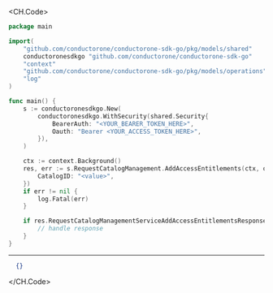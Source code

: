 
<CH.Code>
```go AddAccessEntitlements.go
package main

import(
	"github.com/conductorone/conductorone-sdk-go/pkg/models/shared"
	conductoronesdkgo "github.com/conductorone/conductorone-sdk-go"
	"context"
	"github.com/conductorone/conductorone-sdk-go/pkg/models/operations"
	"log"
)

func main() {
    s := conductoronesdkgo.New(
        conductoronesdkgo.WithSecurity(shared.Security{
            BearerAuth: "<YOUR_BEARER_TOKEN_HERE>",
            Oauth: "Bearer <YOUR_ACCESS_TOKEN_HERE>",
        }),
    )

    ctx := context.Background()
    res, err := s.RequestCatalogManagement.AddAccessEntitlements(ctx, operations.C1APIRequestcatalogV1RequestCatalogManagementServiceAddAccessEntitlementsRequest{
        CatalogID: "<value>",
    })
    if err != nil {
        log.Fatal(err)
    }

    if res.RequestCatalogManagementServiceAddAccessEntitlementsResponse != nil {
        // handle response
    }
}
```
---

```json Example Response
  {}
```
</CH.Code>
